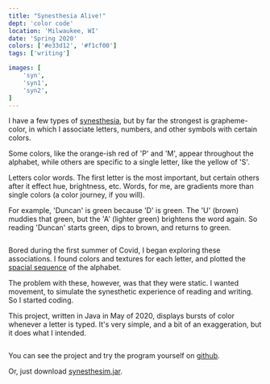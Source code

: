 ```yaml
---
title: "Synesthesia Alive!"
dept: 'color code'
location: 'Milwaukee, WI'
date: 'Spring 2020'
colors: ['#e33d12', '#f1cf00']
tags: ['writing']

images: [
    'syn',
    'syn1',
    'syn2',
]
---
```



I have a few types of [synesthesia](https://en.wikipedia.org/wiki/Synesthesia), but by far the strongest is grapheme-color, in which I associate letters, numbers, and other symbols with certain colors.

Some colors, like the orange-ish red of 'P' and 'M', appear throughout the alphabet, while others are specific to a single letter, like the yellow of 'S'.

Letters color words. The first letter is the most important, but certain others after it effect hue, brightness, etc. Words, for me, are gradients more than single colors (a color journey, if you will).

For example, 'Duncan' is green because 'D' is green. The 'U' (brown) muddies that green, but the 'A' (lighter green) brightens the word again. So reading 'Duncan' starts green, dips to brown, and returns to green.

<Img imgKey="syn1" />

Bored during the first summer of Covid, I began exploring these associations. I found colors and textures for each letter, and plotted the [spacial sequence](https://en.wikipedia.org/wiki/Synesthesia#Spatial_sequence_synesthesia) of the alphabet.

The problem with these, however, was that they were static. I wanted movement, to simulate the synesthetic experience of reading and writing. So I started coding.

This project, written in Java in May of 2020, displays bursts of color whenever a letter is typed. It's very simple, and a bit of an exaggeration, but it does what I intended. 

<Img imgKey="syn2" />

You can see the project and try the program yourself on [github](https://github.com/probablyduncan/synesthesim).

Or, just download [synesthesim.jar](/synesthesim.jar). 